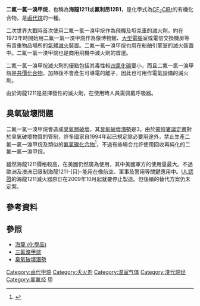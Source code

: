 {{Chembox
| ImageFileL1 = Halon-1211-2D.png
| ImageSizeL1 = 112px
| ImageFileR1 = Halon-1211-3D-vdW.png
| ImageSizeR1 = 120px
| IUPACName = Bromochlorodifluoromethane
| OtherNames = 溴氯二氟甲烷、海龍1211
|Section1={{Chembox Identifiers
| ChemSpiderID_Ref = {{chemspidercite|correct|chemspider}}
| ChemSpiderID = 9248
| SMILES1 = BrC(Cl)(F)F
| StdInChI_Ref = {{stdinchicite|correct|chemspider}}
| StdInChI = 1S/CBrClF2/c2-1(3,4)5
| StdInChIKey_Ref = {{stdinchicite|correct|chemspider}}
| StdInChIKey = MEXUFEQDCXZEON-UHFFFAOYSA-N
| CASNo_Ref = {{cascite|correct|??}}
| CASNo = 353-59-3
| EINECS = 206-537-9
| PubChem = 9625
| ChEBI_Ref = {{ebicite|changed|EBI}}
| ChEBI = 84698
| UNII_Ref = {{fdacite|correct|FDA}}
| UNII = 91I5X8AJXS
| SMILES = C(F)(F)(Cl)Br
| InChI = 1/CBrClF2/c2-1(3,4)5
  }}
|Section2 = {{Chembox Properties
| Formula = CBrClF<sub>2</sub>
| MolarMass = 165.36
| Appearance = 
| Density = 1.799 g/cm<sup>3</sup>
| MeltingPt = -159.5 °C
| BoilingPt = -3.7 °C
| VaporPressure = 250kPa（20°C時）
  }}
| Section7 = {{Chembox Hazards
| wxxfh={{wxxfh|N}}
| RPhrases = {{R59}}
| SPhrases = {{S59}}
  }}
}}

'''二氟一氯一溴甲烷'''，也稱為'''海龍1211'''或'''氟利昂12B1'''，是化學式為[[碳|C]][[氟|F]]<sub>2</sub>[[氯|Cl]][[溴|Br]]的有機化合物，是[[鹵代烷|鹵代烷]]的一種。

二次世界大戰時首次使用二氟一氯一溴甲烷作為飛機及坦克車的滅火劑。約在1973年時開始用二氟一氯一溴甲烷作為像博物館、[[大型電腦|大型電腦]]室或電信交換機房等有貴重物品場所的[[氣體滅火|氣體滅火]]裝置。二氟一氯一溴甲烷也用在船舶引擎室的滅火裝置中。二氟一氯一溴甲烷也是商用飛機中滅火劑的首選。

二氟一氯一溴甲烷滅火劑的優點包括其毒性較[[四氯化碳|四氯化碳]]要小，而且二氟一氯一溴甲烷是[[共價鍵|共價化合物]]，加熱後不會產生可導電的離子，因此也可用作電氣設備的滅火劑。 

由於海龍1211是易揮發性的滅火劑，在使用時人員需佩戴呼吸器。

==臭氧破壞問題==
二氟一氯一溴甲烷會造成[[臭氧層破壞|臭氧層破壞]]，其[[臭氧破壞潛勢|臭氧破壞潛勢]]是3。由於[[蒙特婁議定書|蒙特婁議定書]]對於臭氧破壞物質的管制，許多國家自1994年起已規定除必要用途外，禁止生產二氟一氯一溴甲烷及類似的[[氟氯碳化合物|氟氯碳化合物]]<ref>{{Cite web |url=http://www.saveoursky.org.tw/epaper/showmailid.php?id=405&lid=52 |title=美國航空總署(FAA)要求飛機使用之海龍藥劑品質需符合規範 台灣臭氧層保護行動電子報 vol.20 |accessdate=2011-10-27 |archive-date=2016-03-05 |archive-url=https://web.archive.org/web/20160305000027/http://www.saveoursky.org.tw/epaper/showmailid.php?id=405&lid=52 |dead-url=no }}</ref>，不過有些場合允許使用回收再純化的二氟一氯一溴甲烷。

雖然海龍1211價格較高，在美國仍然廣為使用，其中美國軍方的使用量最大。不過歐洲及澳洲已限制海龍1211-{只}-能用在像航空、軍事及警用等關鍵應用中。[[UL|UL認證]]的海龍1211滅火器原訂在2009年10月起就要停止製造。但後續的替代方案仍未定案。

==參考資料==
{{reflist}}

==參照==
*[[海龍_(化學品)|海龍 (化學品)]]
*[[三氟溴甲烷|三氟溴甲烷]]
*[[臭氧破壞潛勢|臭氧破壞潛勢]]

{{卤代甲烷}}

[[Category:鹵代甲烷|Category:鹵代甲烷]]
[[Category:灭火剂|Category:灭火剂]]
[[Category:温室气体|Category:温室气体]]
[[Category:溴代烷烃|Category:溴代烷烃]]
[[Category:氯氟烃|Category:氯氟烃]]
[[Category:全卤化合物|甲]]